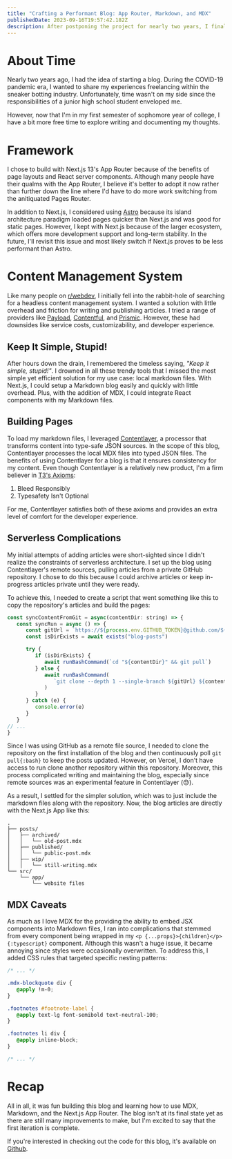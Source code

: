 ```yaml
---
title: "Crafting a Performant Blog: App Router, Markdown, and MDX"
publishedDate: 2023-09-16T19:57:42.182Z
description: After postponing the project for nearly two years, I finally built my blog. Dive into why I built my blog, what kinds of challenges I faced, and how I was ultimately able to complete it.
---
```


# About Time

Nearly two years ago, I had the idea of starting a blog. During the COVID-19 pandemic era, I wanted to share my experiences freelancing within the sneaker botting industry. Unfortunately, time wasn't on my side since the responsibilities of a junior high school student enveloped me.

However, now that I'm in my first semester of sophomore year of college, I have a bit more free time to explore writing and documenting my thoughts.

<Gap />

# Framework

I chose to build with Next.js 13's App Router because of the benefits of page layouts and React server components. Although many people have their qualms with the App Router, I believe it's better to adopt it now rather than further down the line where I'd have to do more work switching from the anitiquated Pages Router.

In addition to Next.js, I considered using [Astro](https://astro.build) because its island architecture paradigm loaded pages quicker than Next.js and was good for static pages. However, I kept with Next.js because of the larger ecosystem, which offers more development support and long-term stability. In the future, I'll revisit this issue and most likely switch if Next.js proves to be less performant than Astro.

# Content Management System

Like many people on [r/webdev](https://www.reddit.com/r/webdev/search/?q=headless%20cms), I initially fell into the rabbit-hole of searching for a headless content management system. I wanted a solution with little overhead and friction for writing and publishing articles. I tried a range of providers like [Payload](https://payloadcms.com/), [Contentful](https://www.contentful.com/), and [Prismic](https://prismic.io/). However, these had downsides like service costs, customizability, and developer experience.

## Keep It Simple, Stupid!

After hours down the drain, I remembered the timeless saying, _"Keep it simple, stupid!"_. I drowned in all these trendy tools that I missed the most simple yet efficient solution for my use case: local markdown files. With Next.js, I could setup a Markdown blog easily and quickly with little overhead. Plus, with the addition of MDX, I could integrate React components with my Markdown files.

## Building Pages

To load my markdown files, I leveraged [Contentlayer](https://contentlayer.dev/), a processor that transforms content into type-safe JSON sources. In the scope of this blog, Contentlayer processes the local MDX files into typed JSON files. The benefits of using Contentlayer for a blog is that it ensures consistency for my content. Even though Contentlayer is a relatively new product, I'm a firm believer in [T3's Axioms](https://github.com/t3-oss/create-t3-app):

1. Bleed Responsibly
2. Typesafety Isn't Optional

For me, Contentlayer satisfies both of these axioms and provides an extra level of comfort for the developer experience.

## Serverless Complications

My initial attempts of adding articles were short-sighted since I didn't realize the constraints of serverless architecture. I set up the blog using Contentlayer's remote sources, pulling articles from a private GitHub repository. I chose to do this because I could archive articles or keep in-progress articles private until they were ready.

To achieve this, I needed to create a script that went something like this to copy the repository's articles and build the pages:

```javascript title="contentlayer.config.ts" caption="Sync GitHub content using Node's fs module"
const syncContentFromGit = async(contentDir: string) => {
   const syncRun = async () => {
      const gitUrl = `https://${process.env.GITHUB_TOKEN}@github.com/${process.env.GITHUB_USER}/${process.env.REPO_NAME}.git`
      const isDirExists = await exists("blog-posts")

      try {
         if (isDirExists) {
            await runBashCommand(`cd "${contentDir}" && git pull`)
         } else {
            await runBashCommand(
               `git clone --depth 1 --single-branch ${gitUrl} ${contentDir}`
            )
         }
      } catch (e) {
         console.error(e)
      }
   }
// ...
}
```

Since I was using GitHub as a remote file source, I needed to clone the repository on the first installation of the blog and then continuously poll `git pull{:bash}` to keep the posts updated. However, on Vercel, I don't have access to run clone another repository within this repository. Moreover, this process complicated writing and maintaining the blog, especially since remote sources was an experimental feature in Contentlayer (😓).

As a result, I settled for the simpler solution, which was to just include the markdown files along with the repository. Now, the blog articles are directly with the Next.js App like this:

```plaintext caption="Structure of blog articles with Next.js App"
.
├── posts/
│   ├── archived/
│   │   └── old-post.mdx
│   ├── published/
│   │   └── public-post.mdx
│   ├── wip/
│   │   └── still-writing.mdx
└── src/
    └── app/
        └── website files
```

## MDX Caveats

As much as I love MDX for the providing the ability to embed JSX components into Markdown files, I ran into complications that stemmed from every component being wrapped in my `<p {...props}>{children}</p>{:typescript}` component. Although this wasn't a huge issue, it became annoying since styles were occasionally overwritten. To address this, I added CSS rules that targeted specific nesting patterns:

```css title="globals.css"
/* ... */

.mdx-blockquote div {
   @apply !m-0;
}

.footnotes #footnote-label {
   @apply text-lg font-semibold text-neutral-100;
}

.footnotes li div {
   @apply inline-block;
}

/* ... */
```

<Gap />

# Recap

All in all, it was fun building this blog and learning how to use MDX, Markdown, and the Next.js App Router. The blog isn't at its final state yet as there are still many improvements to make, but I'm excited to say that the first iteration is complete.

If you're interested in checking out the code for this blog, it's available on [Github](https://github.com/tot/tonytran.me).
